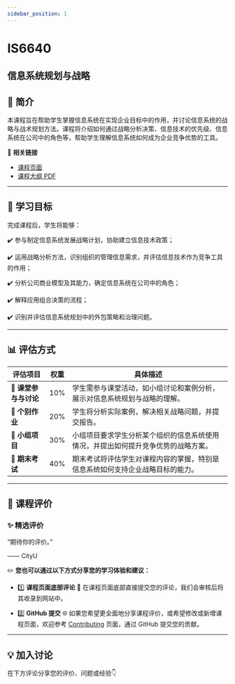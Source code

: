 ```yaml
---
sidebar_position: 1
---
```


# IS6640
## 信息系统规划与战略

## **📘 简介**
本课程旨在帮助学生掌握信息系统在实现企业目标中的作用，并讨论信息系统的战略与战术规划方法。课程将介绍如何通过战略分析决策、信息技术的优先级、信息系统在公司中的角色等，帮助学生理解信息系统如何成为企业竞争优势的工具。

🔗 **相关链接**
- [课程页面](https://www.cityu.edu.hk/catalogue/pg/202425/course/IS6640.htm)
- [课程大纲 PDF](https://www.cityu.edu.hk/catalogue/pg/202425/course/IS6640.pdf)

---

## **🎯 学习目标**

完成课程后，学生将能够：

✔️ 参与制定信息系统发展战略计划，协助建立信息技术政策；

✔️ 运用战略分析方法，识别组织的管理信息需求，并评估信息技术作为竞争工具的作用；

✔️ 分析公司商业模型及其能力，确定信息系统在公司中的角色；

✔️ 解释应用组合决策的流程；

✔️ 识别并评估信息系统规划中的外包策略和治理问题。

---

## **📊 评估方式**

| **评估项目**          | **权重** | **具体描述**                                                                                       |
|----------------------|---------|---------------------------------------------------------------------------------------------------|
| **📄 课堂参与与讨论** | 10%     | 学生需参与课堂活动，如小组讨论和案例分析，展示对信息系统规划与战略的理解。                     |
| **📄 个别作业**       | 20%     | 学生将分析实际案例，解决相关战略问题，并提交报告。                                                |
| **📄 小组项目**       | 30%     | 小组项目要求学生分析某个组织的信息系统使用情况，并提出如何提升竞争优势的战略方案。             |
| **📝 期末考试**       | 40%     | 期末考试将评估学生对课程内容的掌握，特别是信息系统如何支持企业战略目标的能力。                 |

---

## **💬 课程评价**

### ✨ **精选评价**
<div className={commentStyles.commentBox}>
    <p className={commentStyles.commentText}>
        “期待你的评价。”
    </p>
    <p className={commentStyles.commentAuthor}>—— CityU</p>
</div>

✏️ **您也可以通过以下方式分享您的学习体验和建议：**

- 1️⃣ **课程页面底部评论**
💬 在课程页面底部直接提交您的评论，我们会审核后将其收录到网站中。

- 2️⃣ **GitHub 提交**
🌐 如果您希望更全面地分享课程评价，或希望修改或新增课程页面，欢迎参考 [Contributing](https://penjc.github.io/cityU-navigator/contributing) 页面，通过 GitHub 提交您的贡献。


---

## **💡 加入讨论**

在下方评论分享您的评价、问题或经验👇
<Utterances />
